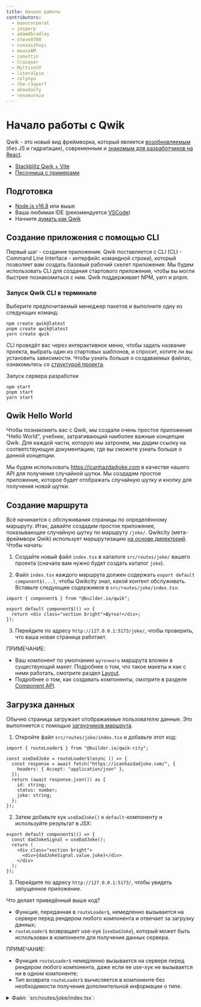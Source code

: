```yaml
---
title: Начало работы
contributors:
  - manucorporat
  - jesperp
  - adamdbradley
  - steve8708
  - cunzaizhuyi
  - mousaAM
  - zanettin
  - Craiqser
  - MyltsinVV
  - literalpie
  - colynyu
  - the-r3aper7
  - ahmadalfy
  - renomureza
---
```


# Начало работы с Qwik

Qwik - это новый вид фреймворка, который является [возобновляемым](../concepts/resumable/index.mdx) (без JS и гидратации), современным и [знакомым для разработчиков на React](../cheat/qwik-react/index.mdx).

- [Stackblitz Qwik + Vite](https://qwik.new)
- [Песочница с примерами](/examples/reactivity/counter/)

## Подготовка

- [Node.js v16.8](https://nodejs.org/en/download/) или выше
- Ваша любимая IDE (рекомендуется [VSCode](https://code.visualstudio.com/))
- Начните [думать как Qwik](./../think-qwik/index.mdx)

## Создание приложения с помощью CLI

Первый шаг - создание приложения. Qwik поставляется с CLI (CLI - Command Line Interface - интерфейс командной строки), который позволяет вам создать базовый рабочий скелет приложения. Мы будем использовать CLI для создания стартового приложения, чтобы вы могли быстрее познакомиться с ним. Qwik поддерживает NPM, yarn и pnpm.

### Запуск Qwik CLI в терминале

Выберите предпочитаемый менеджер пакетов и выполните одну из следующих команд:

```shell
npm create qwik@latest
pnpm create qwik@latest
yarn create qwik
```

CLI проведёт вас через интерактивное меню, чтобы задать название проекта, выбрать один из стартовых шаблонов, и спросит, хотите ли вы установить зависимости. Чтобы узнать больше о создаваемых файлах, ознакомьтесь со [структурой проекта](/docs/project-structure/).

Запуск сервера разработки

```shell
npm start
pnpm start
yarn start
```

## Qwik Hello World

Чтобы познакомить вас с Qwik, мы создали очень простое приложение "Hello World", учебник, затрагивающий наиболее важные концепции Qwik. Для каждой части, которую мы затронем, мы дадим ссылку на соответствующую документацию, где вы сможете узнать больше о данной концепции.

Мы будем использовать https://icanhazdadjoke.com в качестве нашего API для получения случайной шутки. Мы создадим простое приложение, которое будет отображать случайную шутку и кнопку для получения новой шутки.

## Создание маршрута

Всё начинается с обслуживания страницы по определённому маршруту. Итак, давайте создадим простое приложение, показывающее случайную шутку по маршруту `/joke/`. Qwikcity (мета-фреймворк Qwik) использует маршрутизацию [на основе директорий](/docs/routing/). Чтобы начать:

1. Создайте новый файл `index.tsx` в каталоге `src/routes/joke/` вашего проекта (сначала вам нужно будет создать каталог `joke`).

2. Файл `index.tsx` каждого маршрута должен содержать `export default component$(...)`, чтобы Qwikcity знал, какой контент обслуживать. Вставьте следующее содержимое в `src/routes/joke/index.tsx`:

```tsx
import { component$ } from "@builder.io/qwik";

export default component$(() => {
  return <div class="section bright">Шутка!</div>;
});
```

3. Перейдите по адресу `http://127.0.0.1:5173/joke/`, чтобы проверить, что ваша новая страница работает.

ПРИМЕЧАНИЕ:

- Ваш компонент по умолчанию `шуточного` маршрута вложен в существующий макет. Подробнее о том, что такое макеты и как с ними работать, смотрите раздел [Layout](/docs/layout/).
- Подробнее о том, как создавать компоненты, смотрите в разделе [Component API](/docs/(qwik)/components/overview/).

## Загрузка данных

Обычно страница загружает отображаемые пользователю данные. Это выполняется с помощью [загрузчиков маршрута](/docs/route-loader/).

1. Откройте файл `src/routes/joke/index.tsx` и добавьте этот код:

```tsx
import { routeLoader$ } from "@builder.io/qwik-city";

const useDadJoke = routeLoader$(async () => {
  const response = await fetch("https://icanhazdadjoke.com/", {
    headers: { Accept: "application/json" },
  });
  return (await response.json()) as {
    id: string;
    status: number;
    joke: string;
  };
});
```

2. Затем добавьте хук `useDadJoke()` к `default`-компоненту и используйте результат в JSX:

```tsx
export default component$(() => {
  const dadJokeSignal = useDadJoke();
  return (
    <div class="section bright">
      <div>{dadJokeSignal.value.joke}</div>
    </div>
  );
});
```

3. Перейдите по адресу `http://127.0.0.1:5173/`, чтобы увидеть запущенное приложение.

Что делает приведённый выше код?

- Функция, переданная в `routeLoader$`, немедленно вызывается на сервере перед рендером любого компонента и отвечает за загрузку данных;
- `routeLoader$` возвращает use-хук (`useDadJoke`), который может быть использован в компоненте для получения данных сервера.

ПРИМЕЧАНИЕ:

- Функция `routeLoader$` немедленно вызывается на сервере перед рендером любого компонента, даже если ее use-хук не вызывается ни в одном компоненте;
- Тип возврата `routeLoader$` вычисляется в компоненте без необходимости получения дополнительной информации о типе.

<details>
  <summary>Файл: `src/routes/joke/index.tsx`:</summary>
```tsx
import { component$ } from "@builder.io/qwik";
import { routeLoader$ } from "@builder.io/qwik-city";

const useDadJoke = routeLoader$(async () => {
  const response = await fetch("https://icanhazdadjoke.com/", {
    headers: { Accept: "application/json" },
  });
  return (await response.json()) as {
    id: string;
    status: number;
    joke: string;
  };
});

export default component$(() => {
  const dadJokeSignal = useDadJoke();
  return (
    <div class="section bright">
      <div>{dadJokeSignal.value.joke}</div>
    </div>
  );
});
```
</details>

## Отправка данных на сервер

Ранее мы использовали `routeLoader$` для отправки данных с сервера на клиент. Мы используем [`routeAction$`](/docs/action/) для передачи (отправки) данных с клиента обратно на сервер.

ПРИМЕЧАНИЕ: `routeAction$` - это предпочтительный способ отправки данных на сервер, поскольку он использует нативный API формы браузера, который работает даже при отключенном JavaScript.

Для объявления действия:

1. Откройте `src/routes/joke/index.tsx` и добавьте этот код:

```tsx
import {routeAction$, Form} from "@builder.io/qwik-city";

const useJokeVoteAction = routeAction$((props) => {
  // Предоставляем читателю реализовать это самостоятельно в качестве упражнения.
  console.log("VOTE", props);
});
```

2. Обновите `export default`-компонент для использования хука `useJokeVoteAction`. Это делается путём добавления `<Form>`.

```tsx
export default component$(() => {
  const dadJokeSignal = useDadJoke();
  const favoriteJokeAction = useJokeVoteAction();
  return (
    <div class="section bright">
      <div>{dadJokeSignal.value.joke}</div>
      <Form action={favoriteJokeAction}>
        <input type="hidden" name="jokeID" value={dadJokeSignal.value.id} />
        <button name="vote" value="up">
          👍
        </button>
        <button name="vote" value="down">
          👎
        </button>
      </Form>
    </div>
  );
});
```

3. Перейдите по адресу `http://127.0.0.1:5173/`, чтобы увидеть запущенное приложение.

Что делает приведенный выше код?

- `routeAction$` используется для получения данных.
  - Функция, переданная в `routeAction$`, вызывается на сервере каждый раз при отправке формы.
  - Функция `routeAction$` возвращает use-хук (`useJokeVoteAction`), который может быть использован в компоненте, отправляющем данные формы.
- `Form` - это удобный компонент, который оборачивает нативный элемент `<form>` браузера.

Обратите внимание:
  - Для проверки смотрите [zod validation](/docs/action/#zod-validation).
  - Функция `routeAction$` работает, даже если JavaScript отключен.
  - Если JavaScript включён, компонент `Form` не позволит браузеру отправить форму, а вместо этого отправит данные с помощью JavaScript и будет эмулировать поведение нативной формы браузера без полного обновления.

<details>
  <summary>Файл: `src/routes/joke/index.tsx`:</summary>
```tsx
import { component$ } from "@builder.io/qwik";
import {
  routeLoader$,
  Form,
  routeAction$,
  server$,
} from "@builder.io/qwik-city";

const useDadJoke = routeLoader$(async () => {
  const response = await fetch("https://icanhazdadjoke.com/", {
    headers: { Accept: "application/json" },
  });
  return (await response.json()) as {
    id: string;
    status: number;
    joke: string;
  };
});

const useJokeVoteAction = routeAction$((props) => {
  console.log("VOTE", props);
});

export default component$(() => {
  const dadJokeSignal = useDadJoke();
  const favoriteJokeAction = useJokeVoteAction();
  return (
    <div class="section bright">
      <div>
        {dadJokeSignal.value.joke}
      </div>
      <Form action={favoriteJokeAction}>
        <input type="hidden" name="jokeID" value={dadJokeSignal.value.id} />
        <button name="vote" value="up">
          👍
        </button>
        <button name="vote" value="down">
          👎
        </button>
      </Form>
    </div>
  );
});
```
</details>

## Изменение состояния

Отслеживание состояния и обновление пользовательского интерфейса является основной частью работы приложений. Qwik предоставляет хук `useSignal` для отслеживания состояния приложения. Для получения дополнительной информации смотрите [управление состоянием](/docs/components/state/).

Для объявления состояния:

1. Объявите состояние компонента с помощью `useSignal()`.

```tsx
const isFavoriteSignal = useSignal(false);
```

2. Добавьте к компоненту кнопку, которая будет изменять состояние.

```tsx
<button onClick={() => isFavoriteSignal.value = !isFavoriteSignal.value}>
  {isFavoriteSignal.value ? "❤️" : "🤍"}
</button>
```

ПРИМЕЧАНИЕ:
- Нажатие на кнопку приведет к обновлению состояния, и пользовательский интерфейс будет обновлен.

<details>
  <summary>Файл: `src/routes/joke/index.tsx`:</summary>
```tsx
import { component$, useSignal } from "@builder.io/qwik";
import {
  routeLoader$,
  Form,
  routeAction$,
  server$,
} from "@builder.io/qwik-city";

const useDadJoke = routeLoader$(async () => {
  const response = await fetch("https://icanhazdadjoke.com/", {
    headers: { Accept: "application/json" },
  });
  return (await response.json()) as {
    id: string;
    status: number;
    joke: string;
  };
});

const useJokeVoteAction = routeAction$((props) => {
  console.log("VOTE", props);
});

export default component$(() => {
  const isFavoriteSignal = useSignal(false);
  const dadJokeSignal = useDadJoke();
  const favoriteJokeAction = useJokeVoteAction();
  return (
    <div class="section bright">
      <div>{dadJokeSignal.value.joke}</div>
      <Form action={favoriteJokeAction}>
        <input type="hidden" name="jokeID" value={dadJokeSignal.value.id} />
        <button name="vote" value="up">
          👍
        </button>
        <button name="vote" value="down">
          👎
        </button>
      </Form>
      <button
        onClick$={() => (isFavoriteSignal.value = !isFavoriteSignal.value)}
      >
        {isFavoriteSignal.value ? "❤️" : "🤍"}
      </button>
    </div>
  );
});
```
</details>

## Задачи и вызов серверного кода

В Qwik [задача](/docs/components/lifecycle/#use-usetask-when-you-need-to) - это работа, которая должна произойти при изменении состояния (аналогично хуку "effect" в других фреймворках). В этом примере мы будем использовать задачу для вызова кода на сервере.

1. Создайте новую задачу, которая отслеживает состояние `isFavoriteSignal`:

```tsx
useTask$(({ track }) => {
});
```

2. Добавьте вызов `track` для повторного выполнения задачи при изменении состояния `isFavoriteSignal`:

```tsx
useTask$(({ track }) => {
  track(isFavoriteSignal);
});
```

3. Добавьте код, которую вы хотите выполнить при изменении состояния:

```tsx
useTask$(({ track }) => {
  track(isFavoriteSignal);
  console.log("FAVORITE (isomorphic)", isFavoriteSignal.value);
});
```

4. Если вы хотите, чтобы работа происходила только на сервере, оберните ее в `server$()`.

```tsx
useTask$(({ track }) => {
  track(isFavoriteSignal);
  console.log("FAVORITE (isomorphic)", isFavoriteSignal.value);
  server$(() => {
    console.log("FAVORITE (server)", isFavoriteSignal.value);
  })();
});
```

ПРИМЕЧАНИЕ:

- Обратите внимание, что тело `useTask$` выполняется как на сервере, так и на клиенте (изоморфно);
- Во время SSR сервер печатает `FAVORITE (isomorphic) false` и `FAVORITE (server) false`;
- Когда пользователь взаимодействует с избранным, клиент печатает `FAVORITE (isomorphic) true`, а сервер печатает `FAVORITE (server) false`.

<details>
  <summary>Файл: `src/routes/joke/index.tsx`:</summary>
```tsx
import { component$, useSignal, useTask$ } from "@builder.io/qwik";
import {
  routeLoader$,
  Form,
  routeAction$,
  server$,
} from "@builder.io/qwik-city";

const useDadJoke = routeLoader$(async () => {
  const response = await fetch("https://icanhazdadjoke.com/", {
    headers: { Accept: "application/json" },
  });
  return (await response.json()) as {
    id: string;
    status: number;
    joke: string;
  };
});

const useJokeVoteAction = routeAction$((props) => {
  console.log("VOTE", props);
});

export default component$(() => {
  const isFavoriteSignal = useSignal(false);
  const dadJokeSignal = useDadJoke();
  const favoriteJokeAction = useJokeVoteAction();
  useTask$(({ track }) => {
    track(isFavoriteSignal);
    console.log("FAVORITE (isomorphic)", isFavoriteSignal.value);
    server$(() => {
      console.log("FAVORITE (server)", isFavoriteSignal.value);
    })();
  });
  return (
    <div class="section bright">
      <div>{dadJokeSignal.value.joke}</div>
      <Form action={favoriteJokeAction}>
        <input type="hidden" name="jokeID" value={dadJokeSignal.value.id} />
        <button name="vote" value="up">
          👍
        </button>
        <button name="vote" value="down">
          👎
        </button>
      </Form>
      <button
        onClick$={() => (isFavoriteSignal.value = !isFavoriteSignal.value)}
      >
        {isFavoriteSignal.value ? "❤️" : "🤍"}
      </button>
    </div>
  );
});
```
</details>

## Стилизация

Стилизация - важная часть любого приложения. Qwik предоставляет способ ассоциировать и ограничить стили вашим компонентом.

Для добавления стилей:

1. Создайте новый файл `src/routes/joke/index.css`:

```css
div {
  font-weight: bold;
}

form {
  float: right;
}
```

2. Импортируйте стили в `src/routes/joke/index.tsx`:

```tsx
import STYLES from "./index.css?inline";
```

3. Сообщите компоненту о необходимости загрузить стили:

```tsx
useStylesScoped$(STYLES);
```

ПРИМЕЧАНИЕ:

- Параметр запроса `?inline` указывает Vite на вставку стилей в компонент;
- Вызов `useStylesScoped$` указывает Qwik ассоциировать стили только с этим компонентом;
- Стили загружаются только в том случае, если они ещё не вставлены SSR, и только для первого компонента.

<details>
  <summary>Файл: `src/routes/joke/index.css`:</summary>
```css
div {
  font-weight: bold;
}

form {
  float: right;
}
```
</details>

<details>
  <summary>Файл: `src/routes/joke/index.tsx`:</summary>
```tsx
import {
  component$,
  useSignal,
  useStylesScoped$,
  useTask$,
} from "@builder.io/qwik";
import {
  routeLoader$,
  Form,
  routeAction$,
  server$,
} from "@builder.io/qwik-city";
import STYLES from "./index.css?inline";

const useDadJoke = routeLoader$(async () => {
  const response = await fetch("https://icanhazdadjoke.com/", {
    headers: { Accept: "application/json" },
  });
  return (await response.json()) as {
    id: string;
    status: number;
    joke: string;
  };
});

const useJokeVoteAction = routeAction$((props) => {
  console.log("VOTE", props);
});

export default component$(() => {
  useStylesScoped$(STYLES);
  const isFavoriteSignal = useSignal(false);
  const dadJokeSignal = useDadJoke();
  const favoriteJokeAction = useJokeVoteAction();
  useTask$(({ track }) => {
    track(isFavoriteSignal);
    console.log("FAVORITE (isomorphic)", isFavoriteSignal.value);
    server$(() => {
      console.log("FAVORITE (server)", isFavoriteSignal.value);
    })();
  });
  return (
    <div class="section bright">
      <div>{dadJokeSignal.value.joke}</div>
      <Form action={favoriteJokeAction}>
        <input type="hidden" name="jokeID" value={dadJokeSignal.value.id} />
        <button name="vote" value="up">
          👍
        </button>
        <button name="vote" value="down">
          👎
        </button>
      </Form>
      <button
        onClick$={() => (isFavoriteSignal.value = !isFavoriteSignal.value)}
      >
        {isFavoriteSignal.value ? "❤️" : "🤍"}
      </button>
    </div>
  );
});
```
</details>

## Предварительный просмотр

Мы создали очень простое приложение, которое дало вам обзор ключевых концепций Qwik и API. Приложение работает в режиме dev, который использует горячую модульную перезагрузку (HMR) для непрерывного обновления приложения при изменении кода.

В режиме разработки:
- Каждый файл загружается отдельно, что может вызвать водопад на вкладке сети.
- Спекулятивная загрузка бандлов отсутствует, поэтому при первом взаимодействии может возникнуть задержка.

Давайте создадим сборку для рабочей среды, чтобы посмотреть, как приложение будет доставлено пользователю и как вышеописанное будет исправлено.

Чтобы создать сборку для предварительного просмотра:

1. Запустите `npm run preview` для создания сборки для рабочей среды.

ПРИМЕЧАНИЕ:

- Теперь ваше приложение собрано для рабочей среды и будет работать на другом порту.
- Если вы сейчас будете взаимодействовать с приложением, то на вкладке Network в инструментах разработчика должно быть видно, что бандлы мгновенно доставляются из кэша [сервис-воркера](/docs/advanced/speculative-module-fetching/).

## Обзор

Поздравляем! Вы справились. Этот обзор намеренно краток, чтобы ознакомить вас с различными частями Qwik. Мы рекомендуем вам глубоко погрузиться в вышеупомянутые концепции, чтобы узнать больше. Вот несколько ключевых выводов:

- [Структура проекта](/docs/project-structure/)
- [Маршрутизация на основе каталогов](/docs/routing/)
- [Компонент](/docs/(qwik)/components/overview/)
- [Загрузчики маршрута](/docs/route-loader/)
- [Действия формы](/docs/action/) (и [валидация с помощью zod](/docs/action/#zod-validation))
- [Управление состоянием](/docs/components/state/)
- [Задачи](/docs/components/lifecycle/#use-usetask-when-you-need-to)
- [Кеш сервис-воркера](/docs/advanced/speculative-module-fetching/)
